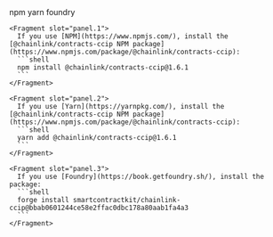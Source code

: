
<Aside type="note" title="Integrate Chainlink CCIP v1.6.1 into your project">
  <Tabs sharedStore="ccip-v1-6-1-package" client:visible>
    <Fragment slot="tab.1">npm</Fragment>
    <Fragment slot="tab.2">yarn</Fragment>
    <Fragment slot="tab.3">foundry</Fragment>

    <Fragment slot="panel.1">
      If you use [NPM](https://www.npmjs.com/), install the [@chainlink/contracts-ccip NPM package](https://www.npmjs.com/package/@chainlink/contracts-ccip):
      ```shell
      npm install @chainlink/contracts-ccip@1.6.1
      ```
    </Fragment>

    <Fragment slot="panel.2">
      If you use [Yarn](https://yarnpkg.com/), install the [@chainlink/contracts-ccip NPM package](https://www.npmjs.com/package/@chainlink/contracts-ccip):
      ```shell
      yarn add @chainlink/contracts-ccip@1.6.1
      ```
    </Fragment>

    <Fragment slot="panel.3">
      If you use [Foundry](https://book.getfoundry.sh/), install the package:
      ```shell
      forge install smartcontractkit/chainlink-ccip@bbab0601244ce58e2ffac0dbc178a80aab1fa4a3
      ```
    </Fragment>

  </Tabs>
</Aside>
